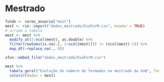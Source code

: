 # Mestrado {#mest}

```r
fundo <- cores_anuario["mest"]
mest <- rio::import("dados_mestrado/EvoForM.csv", header = TRUE)
# arruma a tabela
mest <- mest %>% 
  modify_at(2:ncol(mest), as.double) %>%
  filter(rowSums(is.na(.[, 2:ncol(mest)])) != (ncol(mest)-1)) %>%
  map_df(~replace_na(., 0))

```

```r
xfun::embed_file("dados_mestrado/EvoForM.csv")

mest %>% 
  tabela_geral("Evolução do número de formados no mestrado da UnB", fundo = fundo) %>% 
  colorir(dados = mest)
```

